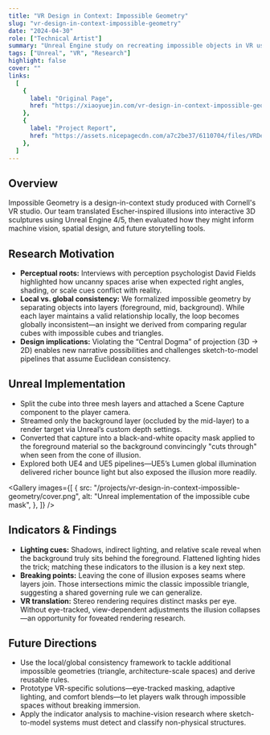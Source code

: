 ```yaml
---
title: "VR Design in Context: Impossible Geometry"
slug: "vr-design-in-context-impossible-geometry"
date: "2024-04-30"
role: ["Technical Artist"]
summary: "Unreal Engine study on recreating impossible objects in VR using camera-dependent meshes, shaders, and eye-tracking cues."
tags: ["Unreal", "VR", "Research"]
highlight: false
cover: ""
links:
  [
    {
      label: "Original Page",
      href: "https://xiaoyuejin.com/vr-design-in-context-impossible-geometry/",
    },
    {
      label: "Project Report",
      href: "https://assets.nicepagecdn.com/a7c2be37/6110704/files/VRDesignincontextgroupfinalreport.pdf",
    },
  ]
---
```




## Overview

Impossible Geometry is a design-in-context study produced with Cornell's VR studio. Our team translated Escher-inspired illusions into interactive 3D sculptures using Unreal Engine 4/5, then evaluated how they might inform machine vision, spatial design, and future storytelling tools.

<YouTube url="https://youtu.be/Or-iDsLoj88" title="Impossible Cube Prototype" className="my-6" />

## Research Motivation

- **Perceptual roots:** Interviews with perception psychologist David Fields highlighted how uncanny spaces arise when expected right angles, shading, or scale cues conflict with reality.
- **Local vs. global consistency:** We formalized impossible geometry by separating objects into layers (foreground, mid, background). While each layer maintains a valid relationship locally, the loop becomes globally inconsistent—an insight we derived from comparing regular cubes with impossible cubes and triangles.
- **Design implications:** Violating the “Central Dogma” of projection (3D → 2D) enables new narrative possibilities and challenges sketch-to-model pipelines that assume Euclidean consistency.

## Unreal Implementation

- Split the cube into three mesh layers and attached a Scene Capture component to the player camera.
- Streamed only the background layer (occluded by the mid-layer) to a render target via Unreal’s custom depth settings.
- Converted that capture into a black-and-white opacity mask applied to the foreground material so the background convincingly "cuts through" when seen from the cone of illusion.
- Explored both UE4 and UE5 pipelines—UE5’s Lumen global illumination delivered richer bounce light but also exposed the illusion more readily.

<Gallery
  images={[
    {
      src: "/projects/vr-design-in-context-impossible-geometry/cover.png",
      alt: "Unreal implementation of the impossible cube mask",
    },
  ]}
/>

## Indicators & Findings

- **Lighting cues:** Shadows, indirect lighting, and relative scale reveal when the background truly sits behind the foreground. Flattened lighting hides the trick; matching these indicators to the illusion is a key next step.
- **Breaking points:** Leaving the cone of illusion exposes seams where layers join. Those intersections mimic the classic impossible triangle, suggesting a shared governing rule we can generalize.
- **VR translation:** Stereo rendering requires distinct masks per eye. Without eye-tracked, view-dependent adjustments the illusion collapses—an opportunity for foveated rendering research.

## Future Directions

- Use the local/global consistency framework to tackle additional impossible geometries (triangle, architecture-scale spaces) and derive reusable rules.
- Prototype VR-specific solutions—eye-tracked masking, adaptive lighting, and comfort blends—to let players walk through impossible spaces without breaking immersion.
- Apply the indicator analysis to machine-vision research where sketch-to-model systems must detect and classify non-physical structures.
